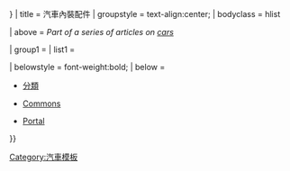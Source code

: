 {{Navbox
| name = 汽車內裝配件
| state = {{{state|<includeonly>{{{1|collapsed}}}</includeonly>}}}
| title = 汽車內裝配件
| groupstyle = text-align:center;
| bodyclass = hlist

| above = ''Part of a series of articles on [[car]]s''

<!------------------------- Interior -------------------------->

| group1 = {{longitem|車內<br/>設備}}
| list1 =
{{Navbox subgroup
  |groupwidth=9.0em 
  |groupstyle=font-weight:normal;
  | group1 = 儀器
  | list1 =
* [[汽车导航系统]]
** [[全球定位系統]]
* {{link-en|汽車夜視系統|Automotive night vision}}
* [[倒車鏡頭]]
* [[盲點偵測系統]]
* [[Boost gauge]]
* [[蜂鳴器]]
* [[Carputer]]
* [[Check engine light]]
* [[里程錶]]
* [[車速錶]]
* [[轉速表]]
* {{link-ja|电子儀表组|デジタルメーター}}
* [[油量錶]]
* {{link-en|抬頭顯示器 (汽车)|Automotive head-up display|抬頭顯示器}}
* {{link-en|激光雷达探测器|Lidar detector}} 
* [[倒車雷達]]
* {{link-en|雷達偵測器|Radar detector}}
* [[車載資訊系統]]
* [[Idiot light]]
* {{link-en|旅程電腦|Trip computer}}

  | group2 = 控制件
  | list2 =
* [[Bowden cable]]
* [[煞車]]
** [[手煞車|手煞車桿]]
** {{link-yue|腳剎車|腳掣 (車)}}
* [[巡航定速]]
* {{link-en|电子节气门控制|Electronic throttle control}}
* [[排檔桿]]
* [[Manettino dial]]
* [[動力輔助轉向]]
* [[方向盤]]
* [[節流閥]]

  | group3 = [[Anti-theft system|防盗]]
  | list3  =
* {{link-en|汽车警报器|Car alarm}}
* [[Automatic vehicle location]]
* [[發動機防盜鎖止系統]] 
* {{link-en|电动门锁|Power door locks}}
* {{link-en|无钥匙遥控系统|Remote keyless system}}
* {{link-en|智能钥匙|Smart key}}
* [[VIN etching]]

  | group4 = {{hlist |[[Automobile safety|安全]] |[[Car seat|座椅]]}}
  | list4 =
* [[安全氣囊]]
* {{link-en|扶手箱|Armrest}}
* [[座位安全帶|安全帶]]
* {{link-en|长凳座位|Bench seat}}
* [[Bucket seat]]
* {{link-en|儿童安全锁|Child safety lock}}
* [[後視鏡]]
* [[Rumble seat]]
* [[座位安全帶|安全帶]]

  | group5 = 其他元素
  | list5 =
* [[空氣調節]]
* {{link-en|汽车配件电源|Automobile accessory power}}
* {{link-en|中控台|Center console (automobile)}}
* [[汽車儀表|儀表板]]
* [[手套箱 (汽車)|手套箱]]
* [[遮陽板]]

  | group6 = 便利性
  | list6 =
* {{link-en|汽車音響|Vehicle audio}}
* [[點菸器]]
* {{link-en|汽車電話|Car phone}}
* {{link-en|杯架|Cup holder}}
}}

| belowstyle = font-weight:bold;
| below =
* {{icon|category}} [[:Category:汽车|分類]]
* {{icon|commons}} [[commons:Category:汽车|Commons]]
* {{icon|portal}} [[Portal:Cars|Portal]]

}}<noinclude><br/>
{{collapsible option |statename=optional}}

[[Category:汽車模板]]
</noinclude>